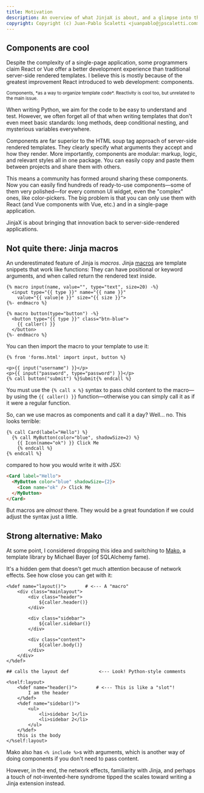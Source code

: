 ```yaml
---
title: Motivation
description: An overview of what JinjaX is about, and a glimpse into the decision-making process that led to its creation.
copyright: Copyright (c) Juan-Pablo Scaletti <juanpablo@jpscaletti.com>
---
```


## Components are cool

Despite the complexity of a single-page application, some programmers claim React or Vue offer a better development experience than traditional server-side rendered templates. I believe this is mostly because of the greatest improvement React introduced to web development: components.

<small>
Components, *as a way to organize template code*. Reactivity is cool too, but unrelated to the main issue.
</small>

When writing Python, we aim for the code to be easy to understand and test. However, we often forget all of that when writing templates that don't even meet basic standards: long methods, deep conditional nesting, and mysterious variables everywhere.

Components are far superior to the HTML soup tag approach of server-side rendered templates. They clearly specify what arguments they accept and how they render. More importantly, components are modular: markup, logic, and relevant styles all in one package. You can easily copy and paste them between projects and share them with others.

This means a community has formed around sharing these components. Now you can easily find hundreds of ready-to-use components—some of them very polished—for every common UI widget, even the "complex" ones, like color-pickers. The big problem is that you can only use them with React (and Vue components with Vue, etc.) and in a single-page application.

JinjaX is about bringing that innovation back to server-side-rendered applications.

## Not quite there: Jinja macros

An underestimated feature of Jinja is *macros*. Jinja [macros](https://jinja.palletsprojects.com/en/3.0.x/templates/#macros) are template snippets that work like functions: They can have positional or keyword arguments, and when called return the rendered text inside.

```html+jinja
{% macro input(name, value="", type="text", size=20) -%}
  <input type="{{ type }}" name="{{ name }}"
    value="{{ value|e }}" size="{{ size }}">
{%- endmacro %}

{% macro button(type="button") -%}
  <button type="{{ type }}" class="btn-blue">
    {{ caller() }}
  </button>
{%- endmacro %}
```

You can then import the macro to your template to use it:

```html+jinja
{% from 'forms.html' import input, button %}

<p>{{ input("username") }}</p>
<p>{{ input("password", type="password") }}</p>
{% call button("submit") %}Submit{% endcall %}
```
You must use the `{% call x %}` syntax to pass child content to the macro—by using the `{{ caller() }}` function—otherwise you can simply call it as if it were a regular function.

So, can we use macros as components and call it a day? Well... no. This looks terrible:

```html+jinja
{% call Card(label="Hello") %}
  {% call MyButton(color="blue", shadowSize=2) %}
    {{ Icon(name="ok") }} Click Me
	{% endcall %}
{% endcall %}
```

compared to how you would write it with JSX:

```html
<Card label="Hello">
  <MyButton color="blue" shadowSize={2}>
    <Icon name="ok" /> Click Me
  </MyButton>
</Card>
```

But macros are *almost* there. They would be a great foundation if we could adjust the syntax just a little.

## Strong alternative: Mako

At some point, I considered dropping this idea and switching to [Mako](https://www.makotemplates.org/), a template library by Michael Bayer (of SQLAlchemy fame).

It's a hidden gem that doesn't get much attention because of network effects. See how close you can get with it:

```html+mako
<%def name="layout()">       # <--- A "macro"
    <div class="mainlayout">
        <div class="header">
            ${caller.header()}
        </div>

        <div class="sidebar">
            ${caller.sidebar()}
        </div>

        <div class="content">
            ${caller.body()}
        </div>
    </div>
</%def>

## calls the layout def           <--- Look! Python-style comments

<%self:layout>
    <%def name="header()">       # <--- This is like a "slot"!
        I am the header
    </%def>
    <%def name="sidebar()">
        <ul>
            <li>sidebar 1</li>
            <li>sidebar 2</li>
        </ul>
    </%def>
    this is the body
</%self:layout>
```

Mako also has `<% include %>`s with arguments, which is another way of doing components if you don't need to pass content.

However, in the end, the network effects, familiarity with Jinja, and perhaps a touch of not-invented-here syndrome tipped the scales toward writing a Jinja extension instead.
